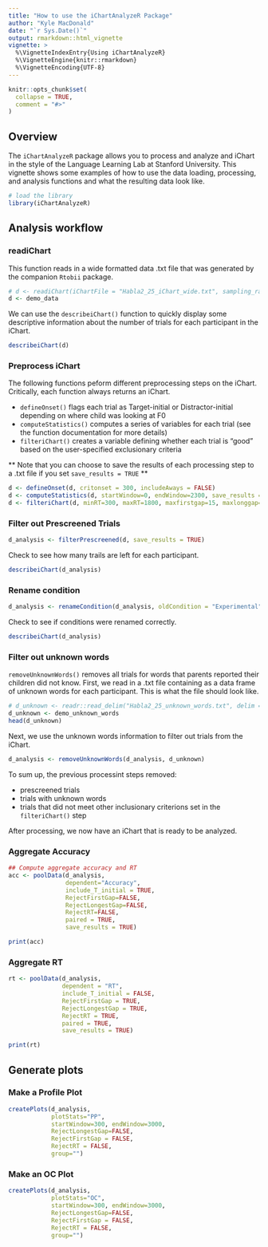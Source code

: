```yaml
---
title: "How to use the iChartAnalyzeR Package"
author: "Kyle MacDonald"
date: "`r Sys.Date()`"
output: rmarkdown::html_vignette
vignette: >
  %\VignetteIndexEntry{Using iChartAnalyzeR}
  %\VignetteEngine{knitr::rmarkdown}
  %\VignetteEncoding{UTF-8}
---
```


```r
knitr::opts_chunk$set(
  collapse = TRUE,
  comment = "#>"
)
```

## Overview

The `iChartAnalyzeR` package allows you to process and analyze and iChart in the style of the Language Learning Lab at
Stanford University. This vignette shows some examples of how to use the data loading, processing, and analysis functions 
and what the resulting data look like.

```r
# load the library
library(iChartAnalyzeR)
```

## Analysis workflow 

### readiChart

This function reads in a wide formatted data .txt file that was generated by the companion `Rtobii` package.

```r
# d <- readiChart(iChartFile = "Habla2_25_iChart_wide.txt", sampling_rate = 17)
d <- demo_data
```

We can use the `describeiChart()` function to quickly display some descriptive information about the number of trials for each participant in the iChart.

```r
describeiChart(d) 
```

### Preprocess iChart

The following functions peform different preprocessing steps on the iChart. Critically, each function always returns an iChart.

  * `defineOnset()` flags each trial as Target-initial or Distractor-initial depending on where child was looking at F0
  * `computeStatistics()` computes a series of variables for each trial (see the function documentation for more details)
  * `filteriChart()` creates a variable defining whether each trial is "good" based on the user-specified exclusionary criteria
  
** Note that you can choose to save the results of each processing step to a .txt file if you set `save_results = TRUE` **

```r
d <- defineOnset(d, critonset = 300, includeAways = FALSE)
d <- computeStatistics(d, startWindow=0, endWindow=2300, save_results = TRUE)
d <- filteriChart(d, minRT=300, maxRT=1800, maxfirstgap=15, maxlonggap=15, save_results = TRUE)
```

### Filter out Prescreened Trials

```r
d_analysis <- filterPrescreened(d, save_results = TRUE)
```

Check to see how many trails are left for each participant.

```r
describeiChart(d_analysis)
```

### Rename condition

```r
d_analysis <- renameCondition(d_analysis, oldCondition = "Experimental", newCondition = "Vanilla")
```

Check to see if conditions were renamed correctly.

```r
describeiChart(d_analysis)
```

### Filter out unknown words

`removeUnknownWords()` removes all trials for words that parents reported their children did not know. First, we read in a .txt file containing as a data frame of unknown words for each participant. This is what the file should look like.

```r
# d_unknown <- readr::read_delim("Habla2_25_unknown_words.txt", delim = "\t")
d_unknown <- demo_unknown_words
head(d_unknown)
```

Next, we use the unknown words information to filter out trials from the iChart.

```r
d_analysis <- removeUnknownWords(d_analysis, d_unknown)
```

To sum up, the previous processint steps removed:

  * prescreened trials
  * trials with unknown words
  * trials that did not meet other inclusionary criterions set in the `filteriChart()` step

After processing, we now have an iChart that is ready to be analyzed. 

### Aggregate Accuracy

```r
## Compute aggregate accuracy and RT
acc <- poolData(d_analysis,
                dependent="Accuracy",
                include_T_initial = TRUE,
                RejectFirstGap=FALSE,
                RejectLongestGap=FALSE,
                RejectRT=FALSE,
                paired = TRUE,
                save_results = TRUE)

print(acc)
```

### Aggregate RT

```r
rt <- poolData(d_analysis,
               dependent = "RT",
               include_T_initial = FALSE,
               RejectFirstGap = TRUE,
               RejectLongestGap = TRUE,
               RejectRT = TRUE,
               paired = TRUE,
               save_results = TRUE)

print(rt)
```

## Generate plots

### Make a Profile Plot

```r
createPlots(d_analysis,
            plotStats="PP",
            startWindow=300, endWindow=3000,
            RejectLongestGap=FALSE,
            RejectFirstGap = FALSE,
            RejectRT = FALSE,
            group="")
```

### Make an OC Plot

```r
createPlots(d_analysis,
            plotStats="OC",
            startWindow=300, endWindow=3000,
            RejectLongestGap=FALSE,
            RejectFirstGap = FALSE,
            RejectRT = FALSE,
            group="")
```
